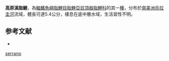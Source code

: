 {{Speciesbox
| status = LC
| status_system = IUCN3.1
| genus = Characidium
| species = serrano
| authority = [[Travassos|Travassos]], 1997
| synonyms = 
}}
'''高原溪脂鯉'''，為[[輻鰭魚綱|輻鰭魚綱]][[脂鯉目|脂鯉目]][[脂鯉亞目|脂鯉亞目]][[頂器脂鯉科|頂器脂鯉科]]的其一[[種|種]]，分布於[[南美洲|南美洲]][[烏拉圭河|烏拉圭河]]流域，體長可達5.4公分，棲息在底中層水域，生活習性不明。

==参考文献==
{{refbegin}}
*{{FishBase_species|genus=Characidium|species=serrano|year=2013|month=9}}
{{refend}}
{{Taxonbar|from=Q5701635}}

[[Category:溪脂鯉屬|serrano]]